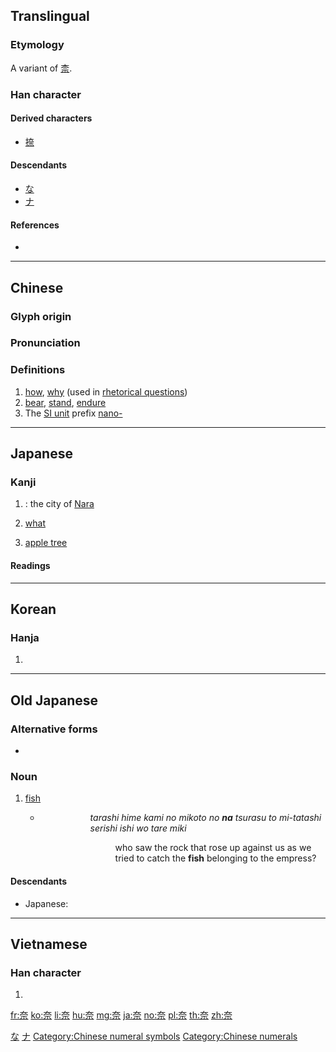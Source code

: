 {{character info/new}}
{{also|柰}}
==Translingual==

===Etymology===
A variant of [[柰]].

===Han character===
{{Han char|rn=37|rad=大|as=05|sn=8|four=40901|canj=KMMF|ids=⿱大示}}

====Derived characters====
* [[捺]]

====Descendants====
* [[な]]
* [[ナ]]

====References====
* {{Han ref|kx=0251.010|dkj=05893|dj=0511.010|hdz=10532.020|uh=5948|ud=22856|bh=A960|bd=43360}}

[[Category:Han characters from which hiragana were derived|な]]
[[Category:Han characters from which katakana were derived|ナ]]

----

==Chinese==
{{zh-forms}}

===Glyph origin===
{{Han etym}}

===Pronunciation===
{{zh-pron
|m=nài
|c=noi6
|h=pfs=nai
|mn=nāi/xm,tw:ta/zz:tai/qz:tā
|mn_note=nāi - literary; ta/tai/tā - vernacular (limited, e.g. {{zh-l|*無奈何}})
|mc=y
|oc=y
|ma=
|cat=adv,v,pref
}}

===Definitions===
{{zh-hanzi}}

# [[how]], [[why]] (used in [[rhetorical question]]s)
# [[bear]], [[stand]], [[endure]]
# The [[Appendix:SI units|SI unit]] prefix [[nano-]]

[[Category:Chinese numeral symbols]]
[[Category:Chinese numerals]]

----

==Japanese==

===Kanji===
{{ja-kanji|grade=c|rs=凵03}}

# {{abbreviation of|lang=ja|sort=な|奈良|nodot=1}}: the city of [[Nara]]
# [[what]]
# {{lb|ja|sort=からなし|obsolete}} [[apple tree]]

====Readings====
{{ja-readings
|goon=[[な]] (na), [[ない]] (nai)
|kanon=[[だ]] (da), [[だい]] (dai)
|kun=[[いかん]] (ikan), [[からなし]] (karanashi)
}}

----

==Korean==

===Hanja===
{{ko-hanja|hangeul=[[내]], [[나]]|rv=nae, na|mr=nae, na}}

# {{defn|lang=ko|sort=大05}}

----

==Old Japanese==

===Alternative forms===
* {{l|ojp|魚}}

===Noun===
{{head|ojp|noun|tr=na|kana|な}}

# [[fish]]
#* {{RQ:Man'yōshū|5|869}}
#*: {{lang|ja|多良志比賣 可尾能美許等能 '''奈'''都良須等 美多々志世利斯 伊志遠多礼美吉}}
#*: {{lang|ja|足姫　神の命の　'''魚'''釣らすと　み立たしせりし　石を誰れ見き}}
#*:: {{lang|ja|たらしひめ　かみのみことの　'''な'''つらすと　みたたしせりし　いしをたれみき}}
#*:: ''tarashi hime kami no mikoto no '''na''' tsurasu to mi-tatashi serishi ishi wo tare miki''
#*::: who saw the rock that rose up against us as we tried to catch the '''fish''' belonging to the empress?

====Descendants====
* Japanese: {{l|ja|魚|tr=na}}

----

==Vietnamese==

===Han character===
{{vi-hantu|[[nại]], [[nhự]]|rs=大05}}

# {{defn|lang=vi|sort=大05}}

[[fr:奈]]
[[ko:奈]]
[[li:奈]]
[[hu:奈]]
[[mg:奈]]
[[ja:奈]]
[[no:奈]]
[[pl:奈]]
[[th:奈]]
[[zh:奈]]